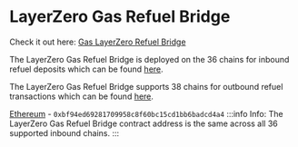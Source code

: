 # LayerZero Gas Refuel Bridge

Check it out here: [Gas LayerZero Refuel Bridge](https://lz.gas.zip)

The LayerZero Gas Refuel Bridge is deployed on the 36 chains for inbound refuel deposits which can be found [here](/layerzero/chain-support/inbound).

The LayerZero Gas Refuel Bridge supports 38 chains for outbound refuel transactions which can be found [here](/layerzero/chain-support/outbound-v1).

[Ethereum](https://etherscan.io/address/0xbf94ed69281709958c8f60bc15cd1bb6badcd4a4) - ```0xbf94ed69281709958c8f60bc15cd1bb6badcd4a4```
:::info
Info: The LayerZero Gas Refuel Bridge contract address is the same across all 36 supported inbound chains.
:::
